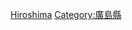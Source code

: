 {{Catnav|頁面分類|各種主題的頁面分類|按國家分類|各國地理|日本地理}}
{{Catnav|頁面分類|地理|各國地理|日本地理}}
{{日本行政區劃分類導航|地理}}
{{Commons category|Geography of Hiroshima prefecture}}

[[Category:日本各都道府縣地理|Hiroshima]]
[[Category:廣島縣|Category:廣島縣]]